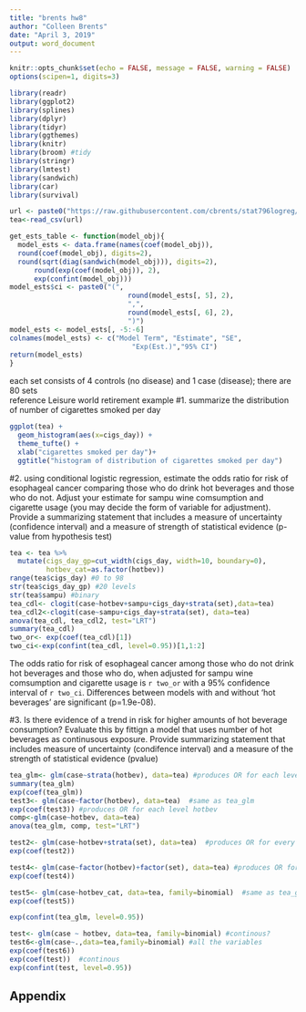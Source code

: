 ---
title: "brents hw8"
author: "Colleen Brents"
date: "April 3, 2019"
output: word_document
---

```{r setup, include=FALSE}
knitr::opts_chunk$set(echo = FALSE, message = FALSE, warning = FALSE)
options(scipen=1, digits=3)
```

```{r}
library(readr)
library(ggplot2)
library(splines)
library(dplyr)
library(tidyr)
library(ggthemes)
library(knitr)
library(broom) #tidy 
library(stringr)
library(lmtest)
library(sandwich)
library(car)
library(survival)
```

```{r}
url <- paste0("https://raw.githubusercontent.com/cbrents/stat796logreg/master/hw8/singapore.csv")
tea<-read_csv(url)
```

```{r pirate function again for glms}
get_ests_table <- function(model_obj){
  model_ests <- data.frame(names(coef(model_obj)),
  round(coef(model_obj), digits=2),
  round(sqrt(diag(sandwich(model_obj))), digits=2),
      round(exp(coef(model_obj)), 2),
      exp(confint(model_obj)))
model_ests$ci <- paste0("(",
                             round(model_ests[, 5], 2),
                             ",",
                             round(model_ests[, 6], 2),
                             ")")
model_ests <- model_ests[, -5:-6]
colnames(model_ests) <- c("Model Term", "Estimate", "SE",
                              "Exp(Est.)","95% CI")
return(model_ests)
}
```

each set consists of 4 controls (no disease) and 1 case (disease); there are 80 sets  
reference Leisure world retirement example 
#1. summarize the distribution of number of cigarettes smoked per day 
```{r}
ggplot(tea) +
  geom_histogram(aes(x=cigs_day)) +
  theme_tufte() +
  xlab("cigarettes smoked per day")+
  ggtitle("histogram of distribution of cigarettes smoked per day")
```
#2. using conditional logistic regression, estimate the odds ratio for risk of esophageal cancer comparing those who do drink hot beverages and those who do not. Adjust your estimate for sampu wine comsumption and cigarette usage (you may decide the form of variable for adjustment). Provide a summarizing statement that includes a measure of uncertainty (confidence interval) and a measure of strength of statistical evidence (p-value from hypothesis test)

```{r}
tea <- tea %>% 
  mutate(cigs_day_gp=cut_width(cigs_day, width=10, boundary=0),
         hotbev_cat=as.factor(hotbev))  
range(tea$cigs_day) #0 to 98 
str(tea$cigs_day_gp) #20 levels
str(tea$sampu) #binary 
tea_cdl<- clogit(case~hotbev+sampu+cigs_day+strata(set),data=tea)
tea_cdl2<-clogit(case~sampu+cigs_day+strata(set), data=tea)
anova(tea_cdl, tea_cdl2, test="LRT")
summary(tea_cdl)
two_or<- exp(coef(tea_cdl)[1])
two_ci<-exp(confint(tea_cdl, level=0.95))[1,1:2]

```

The odds ratio for risk of esophageal cancer among those who do not drink hot beverages and those who do, when adjusted for sampu wine comsumption and cigarette usage is `r two_or` with a 95% confidence interval of `r two_ci`. Differences between models with and without 'hot beverages' are significant (p=1.9e-08). 

#3. Is there evidence of a trend in risk for higher amounts of hot beverage consumption? Evaluate this by fittign a model that uses number of hot beverages as continusous exposure. Provide summarizing statement that includes measure of uncertainty (condifence interval) and a measure of the strength of statistical evidence (pvalue)

```{r}
tea_glm<- glm(case~strata(hotbev), data=tea) #produces OR for each level hotbev  #categorical
summary(tea_glm)
exp(coef(tea_glm))
test3<- glm(case~factor(hotbev), data=tea)  #same as tea_glm
exp(coef(test3)) #produces OR for each level hotbev
comp<-glm(case~hotbev, data=tea)
anova(tea_glm, comp, test="LRT")

test2<- glm(case~hotbev+strata(set), data=tea)  #produces OR for every set (n=80)  #no family=binomial when strata
exp(coef(test2))

test4<- glm(case~factor(hotbev)+factor(set), data=tea) #produces OR for each set again 
exp(coef(test4))

test5<- glm(case~hotbev_cat, data=tea, family=binomial)  #same as tea_glm, but made new variables BUT when add family=binomial, lot bigger #s because it's ordinary log reg
exp(coef(test5))

exp(confint(tea_glm, level=0.95))

test<- glm(case ~ hotbev, data=tea, family=binomial) #continous?
test6<-glm(case~.,data=tea,family=binomial) #all the variables 
exp(coef(test6))
exp(coef(test))  #continous 
exp(confint(test, level=0.95))
```


## Appendix

```{r show-code, ref.label=all_labels(), echo = TRUE, eval=FALSE}

```